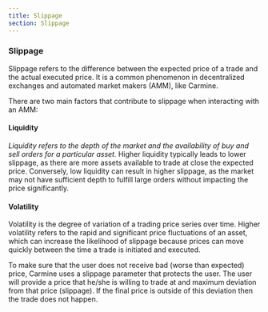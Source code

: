 ```yaml
---
title: Slippage
section: Slippage
---
```


### Slippage

Slippage refers to the difference between the expected price of a trade and the actual executed price. It is a common phenomenon in decentralized exchanges and automated market makers (AMM), like Carmine.

There are two main factors that contribute to slippage when interacting with an AMM:

#### Liquidity

_Liquidity refers to the depth of the market and the availability of buy and sell orders for a particular asset._ Higher liquidity typically leads to lower slippage, as there are more assets available to trade at close the expected price. Conversely, low liquidity can result in higher slippage, as the market may not have sufficient depth to fulfill large orders without impacting the price significantly.

#### Volatility

Volatility is the degree of variation of a trading price series over time. Higher volatility refers to the rapid and significant price fluctuations of an asset, which can increase the likelihood of slippage because prices can move quickly between the time a trade is initiated and executed.

To make sure that the user does not receive bad (worse than expected) price, Carmine uses a slippage parameter that protects the user. The user will provide a price that he/she is willing to trade at and maximum deviation from that price (slippage). If the final price is outside of this deviation then the trade does not happen.

